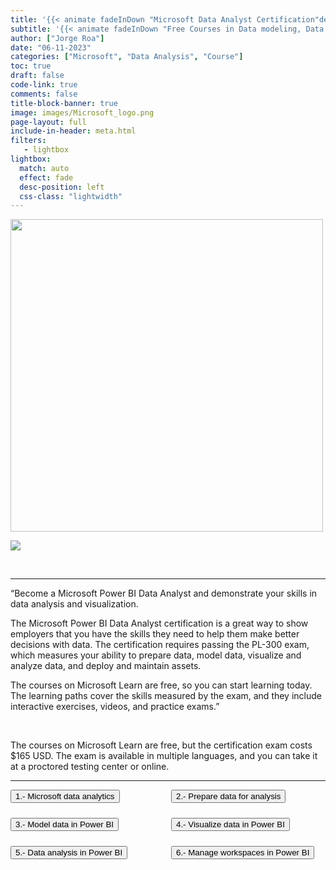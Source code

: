 ```yaml
---
title: '{{< animate fadeInDown "Microsoft Data Analyst Certification"delay=.6s >}}'
subtitle: '{{< animate fadeInDown "Free Courses in Data modeling, Data visualization and others."delay=.6s >}}'
author: ["Jorge Roa"]
date: "06-11-2023"
categories: ["Microsoft", "Data Analysis", "Course"]
toc: true
draft: false
code-link: true
comments: false
title-block-banner: true
image: images/Microsoft_logo.png
page-layout: full
include-in-header: meta.html
filters:
   - lightbox
lightbox: 
  match: auto
  effect: fade
  desc-position: left
  css-class: "lightwidth"
---
```


![](images/Microsoft_logo.png){width="500" fig-align="center"}

![](images/microsoft_page.png){fig-align="center"}


</br>

<hr class="sep-2" />

"Become a Microsoft Power BI Data Analyst and demonstrate your skills in data analysis and visualization.

The Microsoft Power BI Data Analyst certification is a great way to show employers that you have the skills they need to help them make better decisions with data. The certification requires passing the PL-300 exam, which measures your ability to prepare data, model data, visualize and analyze data, and deploy and maintain assets.

The courses on Microsoft Learn are free, so you can start learning today. The learning paths cover the skills measured by the exam, and they include interactive exercises, videos, and practice exams."

</br>

The courses on Microsoft Learn are free, but the certification exam costs $165 USD. The exam is available in multiple languages, and you can take it at a proctored testing center or online.

<hr class="sep-2" />


```{=HTML}
<style>

.grid-container {
  display: grid;
  grid-template-columns: repeat(auto-fit, minmax(200px, 1fr));
  grid-gap: 10px;
  justify-content: center;
  align-items: center;
}

@media only screen and (max-width: 767px) {
  .container {
    display: flex;
    justify-content: center;
    align-items: center;
  }
}

@media only screen and (min-width: 768px) {
  .container {
    display: block;
  }
}

</style>

<div class="container">
  <div class="grid-container">
    <div>
      <form action="https://learn.microsoft.com/en-us/training/paths/data-analytics-microsoft/">
        <button class="btn-hover color-9" target="_blank"> 1.- Microsoft data analytics
        </button>
      </form>
    </div>
    
    <div>
      <form action="https://learn.microsoft.com/en-us/training/paths/prepare-data-power-bi/">
        <button class="btn-hover color-9" target="_blank"> 2.- Prepare data for analysis
        </button>
      </form>
    </div>
    
    <div>
      <form action="https://learn.microsoft.com/en-us/training/paths/model-power-bi/">
        <button class="btn-hover color-9" target="_blank"> 3.- Model data in Power BI
        </button>
      </form>
    </div>
    
    <div>
      <form action="https://learn.microsoft.com/en-us/training/paths/visualize-data-power-bi/">
        <button class="btn-hover color-9" target="_blank"> 4.- Visualize data in Power BI
        </button>
      </form>
    </div>
    
    <div>
      <form action="https://learn.microsoft.com/en-us/training/paths/perform-analytics-power-bi/">
        <button class="btn-hover color-9" target="_blank"> 5.- Data analysis in Power BI
        </button>
      </form>
    </div>
    
    <div>
      <form action="https://learn.microsoft.com/en-us/training/paths/manage-workspaces-datasets-power-bi/">
        <button class="btn-hover color-9" target="_blank"> 6.- Manage workspaces in Power BI
        </button>
      </form>
    </div>
    
  </div>
</div>



```
	
	
